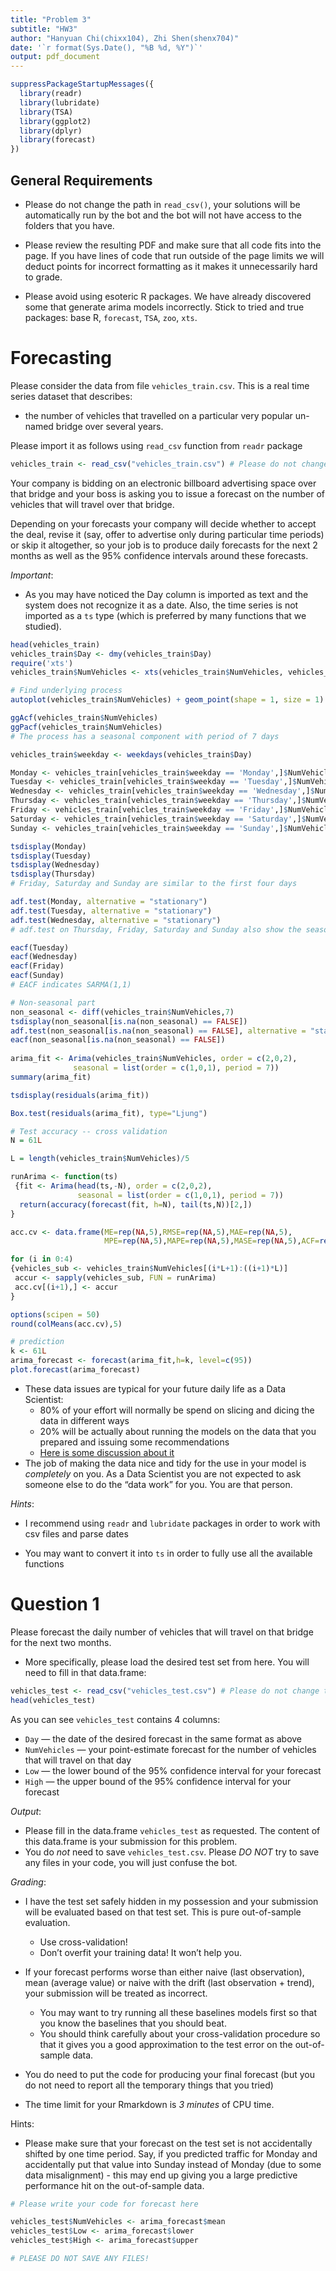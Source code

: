 ---
title: "Problem 3"
subtitle: "HW3"
author: "Hanyuan Chi(chixx104), Zhi Shen(shenx704)"
date: '`r format(Sys.Date(), "%B %d, %Y")`'
output: pdf_document
---

```{r}
suppressPackageStartupMessages({
  library(readr)
  library(lubridate)
  library(TSA)
  library(ggplot2)
  library(dplyr)
  library(forecast)
})
```


## General Requirements

* Please do not change the path in `read_csv()`, your solutions will be automatically run by the bot and the bot will not have access to the folders that you have.

* Please review the resulting PDF and make sure that all code fits into the page. If you have lines of code that run outside of the page limits we will deduct points for incorrect formatting as it makes it unnecessarily hard to grade.

* Please avoid using esoteric R packages. We have already discovered some that generate arima models incorrectly. Stick to tried and true packages: base R, `forecast`, `TSA`, `zoo`, `xts`.


# Forecasting

Please consider the data from file `vehicles_train.csv`. This is a real time series dataset that describes:

- the number of vehicles that travelled on a particular very popular un-named bridge over several years.

Please import it as follows using `read_csv` function from `readr` package

```{r}
vehicles_train <- read_csv("vehicles_train.csv") # Please do not change this line
```

Your company is bidding on an electronic billboard advertising space over that bridge and your boss is asking you to issue a forecast on the number of vehicles that will travel over that bridge.

Depending on your forecasts your company will decide whether to accept the deal, revise it (say, offer to advertise only during particular time periods) or skip it altogether, so your job is to produce daily forecasts for the next 2 months as well as the 95% confidence intervals around these forecasts.

*Important*:

* As you may have noticed the Day column is imported as text and the system does not recognize it as a date. Also, the time series is not imported as a `ts` type (which is preferred by many functions that we studied).

```{r}
head(vehicles_train)
vehicles_train$Day <- dmy(vehicles_train$Day) 
require('xts')
vehicles_train$NumVehicles <- xts(vehicles_train$NumVehicles, vehicles_train$Day)

# Find underlying process
autoplot(vehicles_train$NumVehicles) + geom_point(shape = 1, size = 1)

ggAcf(vehicles_train$NumVehicles)
ggPacf(vehicles_train$NumVehicles)
# The process has a seasonal component with period of 7 days

vehicles_train$weekday <- weekdays(vehicles_train$Day)

Monday <- vehicles_train[vehicles_train$weekday == 'Monday',]$NumVehicles
Tuesday <- vehicles_train[vehicles_train$weekday == 'Tuesday',]$NumVehicles
Wednesday <- vehicles_train[vehicles_train$weekday == 'Wednesday',]$NumVehicles
Thursday <- vehicles_train[vehicles_train$weekday == 'Thursday',]$NumVehicles
Friday <- vehicles_train[vehicles_train$weekday == 'Friday',]$NumVehicles
Saturday <- vehicles_train[vehicles_train$weekday == 'Saturday',]$NumVehicles
Sunday <- vehicles_train[vehicles_train$weekday == 'Sunday',]$NumVehicles

tsdisplay(Monday)
tsdisplay(Tuesday)
tsdisplay(Wednesday)
tsdisplay(Thursday)
# Friday, Saturday and Sunday are similar to the first four days

adf.test(Monday, alternative = "stationary")
adf.test(Tuesday, alternative = "stationary")
adf.test(Wednesday, alternative = "stationary")
# adf.test on Thursday, Friday, Saturday and Sunday also show the seasonal part is stationary.

eacf(Tuesday)
eacf(Wednesday)
eacf(Friday)
eacf(Sunday)
# EACF indicates SARMA(1,1)

# Non-seasonal part
non_seasonal <- diff(vehicles_train$NumVehicles,7)
tsdisplay(non_seasonal[is.na(non_seasonal) == FALSE])
adf.test(non_seasonal[is.na(non_seasonal) == FALSE], alternative = "stationary")
eacf(non_seasonal[is.na(non_seasonal) == FALSE])
                                                                              
arima_fit <- Arima(vehicles_train$NumVehicles, order = c(2,0,2),
              seasonal = list(order = c(1,0,1), period = 7)) 
summary(arima_fit)

tsdisplay(residuals(arima_fit))

Box.test(residuals(arima_fit), type="Ljung")

# Test accuracy -- cross validation
N = 61L

L = length(vehicles_train$NumVehicles)/5

runArima <- function(ts)
 {fit <- Arima(head(ts,-N), order = c(2,0,2), 
               seasonal = list(order = c(1,0,1), period = 7))        
  return(accuracy(forecast(fit, h=N), tail(ts,N))[2,])
}

acc.cv <- data.frame(ME=rep(NA,5),RMSE=rep(NA,5),MAE=rep(NA,5),
                     MPE=rep(NA,5),MAPE=rep(NA,5),MASE=rep(NA,5),ACF=rep(NA,5))

for (i in 0:4)
{vehicles_sub <- vehicles_train$NumVehicles[(i*L+1):((i+1)*L)]
 accur <- sapply(vehicles_sub, FUN = runArima)
 acc.cv[(i+1),] <- accur
}

options(scipen = 50)
round(colMeans(acc.cv),5)

# prediction
k <- 61L
arima_forecast <- forecast(arima_fit,h=k, level=c(95))
plot.forecast(arima_forecast)
```

* These data issues are typical for your future daily life as a Data Scientist:
    - 80% of your effort will normally be spend on slicing and dicing the data in different ways
    - 20% will be actually about running the models on the data that you prepared and issuing some recommendations
    - [Here is some discussion about it ](http://blog.revolutionanalytics.com/2014/08/data-cleaning-is-a-critical-part-of-the-data-science-process.html)
    
* The job of making the data nice and tidy for the use in your model is *completely* on you. As a Data Scientist you are not expected to ask someone else to do the "data work" for you. You are that person.

*Hints*:

* I recommend using `readr` and `lubridate` packages in order to work with csv files and parse dates

* You may want to convert it into `ts` in order to fully use all the available functions

# Question 1

Please forecast the daily number of vehicles that will travel on that bridge for the next two months.

* More specifically, please load the desired test set from here. You will need to fill in that data.frame:

```{r}
vehicles_test <- read_csv("vehicles_test.csv") # Please do not change this line
head(vehicles_test)
```

As you can see `vehicles_test` contains 4 columns:

* `Day` --- the date of the desired forecast in the same format as above
* `NumVehicles` --- your point-estimate forecast for the number of vehicles that will travel on that day
* `Low` --- the lower bound of the 95% confidence interval for your forecast
* `High` --- the upper bound of the 95% confidence interval for your forecast

*Output*:

- Please fill in the data.frame `vehicles_test` as requested. The content of this data.frame is your submission for this problem.
- You do *not* need to save `vehicles_test.csv`. Please *DO NOT* try to save any files in your code, you will just confuse the bot.


*Grading*:

- I have the test set safely hidden in my possession and your submission will be evaluated based on that test set. This is pure out-of-sample evaluation.
    - Use cross-validation!
    - Don't overfit your training data! It won't help you.
    
- If your forecast performs worse than either naive (last observation), mean (average value) or naive with the drift (last observation + trend), your submission will be treated as incorrect.
    - You may want to try running all these baselines models first so that you know the baselines that you should beat.
    - You should think carefully about your cross-validation procedure so that it gives you a good approximation to the test error on the out-of-sample data.

- You do need to put the code for producing your final forecast (but you do not need to report all the temporary things that you tried)

- The time limit for your Rmarkdown is *3 minutes* of CPU time.

Hints:

* Please make sure that your forecast on the test set is not accidentally shifted by one time period. Say, if you predicted traffic for Monday and accidentally put that value into Sunday instead of Monday (due to some data misalignment) - this may end up giving you a large predictive performance hit on the out-of-sample data.

```{r}
# Please write your code for forecast here

vehicles_test$NumVehicles <- arima_forecast$mean
vehicles_test$Low <- arima_forecast$lower
vehicles_test$High <- arima_forecast$upper

# PLEASE DO NOT SAVE ANY FILES!
```
